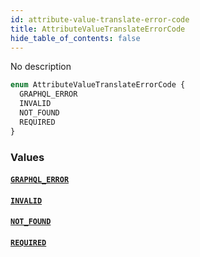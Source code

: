 ```yaml
---
id: attribute-value-translate-error-code
title: AttributeValueTranslateErrorCode
hide_table_of_contents: false
---
```


No description

```graphql
enum AttributeValueTranslateErrorCode {
  GRAPHQL_ERROR
  INVALID
  NOT_FOUND
  REQUIRED
}
```

### Values

#### [`GRAPHQL_ERROR`](#)

#### [`INVALID`](#)

#### [`NOT_FOUND`](#)

#### [`REQUIRED`](#)
